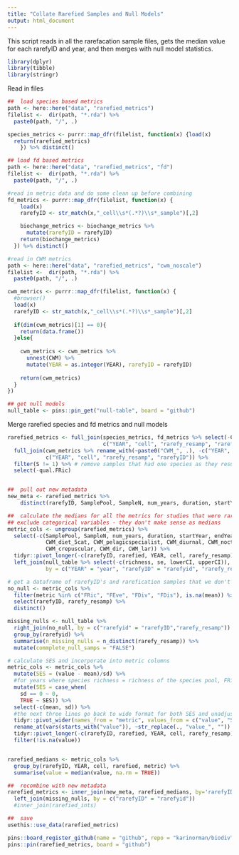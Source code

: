 ```yaml
---
title: "Collate Rarefied Samples and Null Models"
output: html_document
---
```


This script reads in all the rarefacation sample files, gets the median value for each rarefyID and year, and then merges with null model statistics.

```r
library(dplyr)
library(tibble)
library(stringr)
```

Read in files
```r
##	load species based metrics
path <- here::here("data", "rarefied_metrics")
filelist <-  dir(path, "*.rda") %>%
  paste0(path, "/", .)

species_metrics <- purrr::map_dfr(filelist, function(x) {load(x)
  return(rarefied_metrics)
	}) %>% distinct()

## load fd based metrics
path <- here::here("data", "rarefied_metrics", "fd")
filelist <-  dir(path, "*.rda") %>%
  paste0(path, "/", .)

#read in metric data and do some clean up before combining
fd_metrics <- purrr::map_dfr(filelist, function(x) {
    load(x)
    rarefyID <- str_match(x,"_cell\\s*(.*?)\\s*_sample")[,2]

    biochange_metrics <- biochange_metrics %>%
      mutate(rarefyID = rarefyID)
    return(biochange_metrics)
  }) %>% distinct()

#read in CWM metrics
path <- here::here("data", "rarefied_metrics", "cwm_noscale")
filelist <-  dir(path, "*.rda") %>%
  paste0(path, "/", .)

cwm_metrics <- purrr::map_dfr(filelist, function(x) {
  #browser()
  load(x)
  rarefyID <- str_match(x,"_cell\\s*(.*?)\\s*_sample")[,2]
  
  if(dim(cwm_metrics)[1] == 0){
    return(data.frame())
  }else{
    
    cwm_metrics <- cwm_metrics %>%
      unnest(CWM) %>%
      mutate(YEAR = as.integer(YEAR), rarefyID = rarefyID)
    
    return(cwm_metrics)
  }
})

## get null models
null_table <- pins::pin_get("null-table", board = "github")
```

Merge rarefied species and fd metrics and null models
```r
rarefied_metrics <- full_join(species_metrics, fd_metrics %>% select(-CWM),
                              c("YEAR", "cell", "rarefy_resamp", "rarefyID")) %>%
  full_join(cwm_metrics %>% rename_with(~paste0("CWM_", .), -c("YEAR", "cell", "rarefy_resamp", "rarefyID")), 
            c("YEAR", "cell", "rarefy_resamp", "rarefyID")) %>%
  filter(S != 1) %>% # remove samples that had one species as they result in strange metric values
  select(-qual.FRic)


##	pull out new metadata
new_meta <- rarefied_metrics %>%
	distinct(rarefyID, SamplePool, SampleN, num_years, duration, startYear, endYear)

##	calculate the medians for all the metrics for studies that were rarefied
## exclude categorical variables - they don't make sense as medians
metric_cols <- ungroup(rarefied_metrics) %>%
  select(-c(SamplePool, SampleN, num_years, duration, startYear, endYear, type,
            CWM_diet_5cat, CWM_pelagicspecialist, CWM_diurnal, CWM_nocturnal, 
            CWM_crepuscular, CWM_dir, CWM_lar)) %>%
  tidyr::pivot_longer(-c(rarefyID, rarefied, YEAR, cell, rarefy_resamp), names_to = "metric") %>%
  left_join(null_table %>% select(-c(richness, se, lowerCI, upperCI)),
            by = c("YEAR" = "year", "rarefyID" = "rarefyid", "rarefy_resamp" = "rarefy_resamp", "metric" = "metric"))

# get a dataframe of rarefyID's and rarefication samples that we don't have null_model for, and a count of the number of resamples that are missing
no_null <- metric_cols %>%
  filter(metric %in% c("FRic", "FEve", "FDiv", "FDis"), is.na(mean)) %>%
  select(rarefyID, rarefy_resamp) %>%
  distinct()

missing_nulls <- null_table %>%
  right_join(no_null, by = c("rarefyid" = "rarefyID","rarefy_resamp")) %>%
  group_by(rarefyid) %>%
  summarise(n_missing_nulls = n_distinct(rarefy_resamp)) %>%
  mutate(commplete_null_samps = "FALSE")

# calculate SES and incorporate into metric columns
metric_cols <- metric_cols %>%
  mutate(SES = (value - mean)/sd) %>%
  #for years where species richness = richness of the species pool, FRic sd = 0, so use the original value with no SES correction
  mutate(SES = case_when(
    sd == 0 ~ 0,
    TRUE ~ SES)) %>%
  select(-c(mean, sd)) %>%
  #the next three lines go back to wide format for both SES and unadjusted values, then to long format incorporating SES values
  tidyr::pivot_wider(names_from = "metric", values_from = c("value", "SES")) %>%
  rename_at(vars(starts_with("value")), ~str_replace(., "value_", "")) %>%
  tidyr::pivot_longer(-c(rarefyID, rarefied, YEAR, cell, rarefy_resamp), names_to = "metric") %>%
  filter(!is.na(value))


rarefied_medians <- metric_cols %>%
  group_by(rarefyID, YEAR, cell, rarefied, metric) %>%
  summarise(value = median(value, na.rm = TRUE))

##	recombine with new metadata
rarefied_metrics <- inner_join(new_meta, rarefied_medians, by='rarefyID') %>%
  left_join(missing_nulls, by = c("rarefyID" = "rarefyid"))
  #inner_join(rarefied_ints)

##	save
usethis::use_data(rarefied_metrics)

pins::board_register_github(name = "github", repo = "karinorman/biodivTS_data", branch = "master")
pins::pin(rarefied_metrics, board = "github")
```

